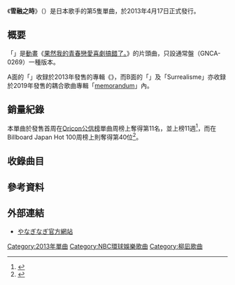 {{Refimprove|time=2020-07-29T07:44:43+00:00}}
{{Infobox Single 
| Name            = ユキトキ
| Artist          = [[やなぎなぎ|やなぎなぎ]]
| Album           = [[エウアル|エウアル]]
| A-side          = 
| B-side          = 音のない夢<br/>Surrealisme
| Released        = 2013年4月17日
| Format          = [[單曲|單曲]]
| Recorded        = {{JPN}}
| Genre           = [[J-POP|J-POP]]（[[動畫歌曲|動畫歌曲]]）
| Length          = 25:02
| Label           = [[NBC環球娛樂|NBC環球娛樂]]
| Writer          = {{lang|ja|[[やなぎなぎ|やなぎなぎ]]}}（全作詞）<br/> 北川勝利（作曲 #1,2）、きくお（作曲 #3）
| Producer        =
| Certification   =
| Chart position  = * 17位（[[Oricon公信榜|Oricon公信榜]]）
* 40位（Billboard Japan Hot 100）
| Last single    = Zoetrope<br/>（2013年）
| This single    = '''ユキトキ'''<br/>（2013年）
| Next single    = 水族箱<br/>（2013年）
| Misc = 
}}

《'''雪融之時'''》（{{lang|ja|ユキトキ}}）是日本歌手{{lang|ja|[[やなぎなぎ|やなぎなぎ]]}}的第5隻單曲，於2013年4月17日正式發行。

== 概要 ==
「{{lang|ja|ユキトキ}}」是[[動畫|動畫]]《[[果然我的青春戀愛喜劇搞錯了。|果然我的青春戀愛喜劇搞錯了。]]》的片頭曲，只設通常盤（GNCA-0269）一種版本。

A面的「{{lang|ja|ユキトキ}}」收録於2013年發售的專輯《{{lang|ja|[[エウアル|エウアル]]}}》，而B面的「{{lang|ja|音のない夢}}」及「Surrealisme」亦收録於2019年發售的耦合歌曲專輯「[[memorandum|memorandum]]」內。

== 銷量紀錄 ==

本單曲於發售首周在[[Oricon公信榜|Oricon公信榜]]單曲周榜上奪得第11名，並上榜11週<ref>{{Cite web|url=http://www.oricon.co.jp/prof/artist/502335/products/music/1012670/1/|title=ユキトキ|work=ORICON STYLE |author=|publisher=[[Oricon公信榜|Oricon公信榜]]|accessdate=2020-07-15}}</ref>，而在Billboard Japan Hot 100周榜上則奪得第40位<ref>{{Cite web|date=|url=http://www.billboard-japan.com/charts/detail?a=hot100&year=2013&month=04&day=29|title=Billboard JAPAN HOT 100 2013/04/29 付け|work=[[ビルボード|Billboard JAPAN]]|author=|publisher=[[阪神コンテンツリンク|阪神コンテンツリンク]]|accessdate=2020-07-15}}</ref>。

== 收錄曲目 ==
{{Track listing
| headline      = CD

|all_lyrics = {{lang|ja|やなぎなぎ}}

|title1 = '''ユキトキ'''
|music1 = 北川勝利
|arranger1 = 北川勝利、長谷泰宏（ストリングスアレンジ）
|length1 = 4:29

|title2 = '''音のない夢'''
|music2 = 北川勝利
|arranger2 = 北川勝利
|length2 = 4:12

|title3 = '''Surrealisme'''
|music3 = きくお
|arranger3 = きくお
|length3 = 3:50

|title4 = '''ユキトキ（instrumental）'''
|music4 = 北川勝利
|arranger4 = 北川勝利、長谷泰宏（ストリングスアレンジ）
|length4 = 4:29

|title5 = '''音のない夢（instrumental）'''
|music5 = 北川勝利
|arranger5 = 北川勝利
|length5 = 4:12

|title6 = '''Surrealisme （instrumental）'''
|music6 = きくお
|arranger6 = きくお
|length6 = 3:50
}}

== 參考資料 ==
{{Reflist}}

== 外部連結 ==
* [http://yanaginagi.net/ やなぎなぎ官方網站] {{ja}}

{{DEFAULTSORT:Yukitoki}}
[[Category:2013年單曲|Category:2013年單曲]]
[[Category:NBC環球娛樂歌曲|Category:NBC環球娛樂歌曲]]
[[Category:柳凪歌曲|Category:柳凪歌曲]]